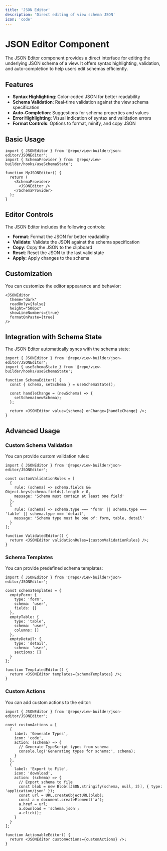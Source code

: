 ```yaml
---
title: 'JSON Editor'
description: 'Direct editing of view schema JSON'
icon: 'code'
---
```


# JSON Editor Component

The JSON Editor component provides a direct interface for editing the underlying JSON schema of a view. It offers syntax highlighting, validation, and auto-completion to help users edit schemas efficiently.

## Features

- **Syntax Highlighting**: Color-coded JSON for better readability
- **Schema Validation**: Real-time validation against the view schema specification
- **Auto-Completion**: Suggestions for schema properties and values
- **Error Highlighting**: Visual indication of syntax and validation errors
- **Format Controls**: Options to format, minify, and copy JSON

## Basic Usage

```tsx
import { JSONEditor } from '@repo/view-builder/json-editor/JSONEditor';
import { SchemaProvider } from '@repo/view-builder/hooks/useSchemaState';

function MyJSONEditor() {
  return (
    <SchemaProvider>
      <JSONEditor />
    </SchemaProvider>
  );
}
```

## Editor Controls

The JSON Editor includes the following controls:

- **Format**: Format the JSON for better readability
- **Validate**: Validate the JSON against the schema specification
- **Copy**: Copy the JSON to the clipboard
- **Reset**: Reset the JSON to the last valid state
- **Apply**: Apply changes to the schema

## Customization

You can customize the editor appearance and behavior:

```tsx
<JSONEditor
  theme="dark"
  readOnly={false}
  height="500px"
  showLineNumbers={true}
  formatOnPaste={true}
/>
```

## Integration with Schema State

The JSON Editor automatically syncs with the schema state:

```tsx
import { JSONEditor } from '@repo/view-builder/json-editor/JSONEditor';
import { useSchemaState } from '@repo/view-builder/hooks/useSchemaState';

function SchemaEditor() {
  const { schema, setSchema } = useSchemaState();
  
  const handleChange = (newSchema) => {
    setSchema(newSchema);
  };
  
  return <JSONEditor value={schema} onChange={handleChange} />;
}
```

## Advanced Usage

### Custom Schema Validation

You can provide custom validation rules:

```tsx
import { JSONEditor } from '@repo/view-builder/json-editor/JSONEditor';

const customValidationRules = [
  {
    rule: (schema) => schema.fields && Object.keys(schema.fields).length > 0,
    message: 'Schema must contain at least one field'
  },
  {
    rule: (schema) => schema.type === 'form' || schema.type === 'table' || schema.type === 'detail',
    message: 'Schema type must be one of: form, table, detail'
  }
];

function ValidatedEditor() {
  return <JSONEditor validationRules={customValidationRules} />;
}
```

### Schema Templates

You can provide predefined schema templates:

```tsx
import { JSONEditor } from '@repo/view-builder/json-editor/JSONEditor';

const schemaTemplates = {
  emptyForm: {
    type: 'form',
    schema: 'user',
    fields: {}
  },
  emptyTable: {
    type: 'table',
    schema: 'user',
    columns: []
  },
  emptyDetail: {
    type: 'detail',
    schema: 'user',
    sections: []
  }
};

function TemplatedEditor() {
  return <JSONEditor templates={schemaTemplates} />;
}
```

### Custom Actions

You can add custom actions to the editor:

```tsx
import { JSONEditor } from '@repo/view-builder/json-editor/JSONEditor';

const customActions = [
  {
    label: 'Generate Types',
    icon: 'code',
    action: (schema) => {
      // Generate TypeScript types from schema
      console.log('Generating types for schema:', schema);
    }
  },
  {
    label: 'Export to File',
    icon: 'download',
    action: (schema) => {
      // Export schema to file
      const blob = new Blob([JSON.stringify(schema, null, 2)], { type: 'application/json' });
      const url = URL.createObjectURL(blob);
      const a = document.createElement('a');
      a.href = url;
      a.download = 'schema.json';
      a.click();
    }
  }
];

function ActionableEditor() {
  return <JSONEditor customActions={customActions} />;
}
```
